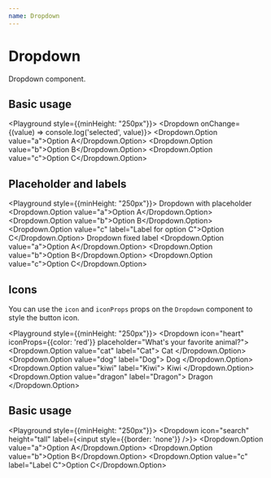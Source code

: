 ```yaml
---
name: Dropdown
---
```



# Dropdown

Dropdown component.

## Basic usage

<Playground style={{minHeight: "250px"}}>
  <Dropdown onChange={(value) => console.log('selected', value)}>
    <Dropdown.Option value="a">Option A</Dropdown.Option>
    <Dropdown.Option value="b">Option B</Dropdown.Option>
    <Dropdown.Option value="c">Option C</Dropdown.Option>
  </Dropdown>
</Playground>

## Placeholder and labels

<Playground style={{minHeight: "250px"}}>
  <View mb="10px">
    <Text>Dropdown with placeholder</Text>
    <Dropdown placeholder="Placeholder">
      <Dropdown.Option value="a">Option A</Dropdown.Option>
      <Dropdown.Option value="b">Option B</Dropdown.Option>
      <Dropdown.Option value="c" label="Label for option C">Option C</Dropdown.Option>
    </Dropdown>
  </View>
  <View mb="10px">
    <Text>Dropdown fixed label</Text>
    <Dropdown label="Fixed label">
      <Dropdown.Option value="a">Option A</Dropdown.Option>
      <Dropdown.Option value="b">Option B</Dropdown.Option>
      <Dropdown.Option value="c">Option C</Dropdown.Option>
    </Dropdown>
  </View>
</Playground>

## Icons

You can use the `icon` and `iconProps` props on the `Dropdown` component to style the button icon.

<Playground style={{minHeight: "250px"}}>
  <Dropdown icon="heart" iconProps={{color: 'red'}} placeholder="What's your favorite animal?">
    <Dropdown.Option value="cat" label="Cat">
      <Icon name="cat" color="dark" mr="15px" />
      <Text inline>Cat</Text>
    </Dropdown.Option>
    <Dropdown.Option value="dog" label="Dog">
      <Icon name="dog" color="dark" mr="15px" />
      <Text inline>Dog</Text>
    </Dropdown.Option>
    <Dropdown.Option value="kiwi" label="Kiwi">
      <Icon name="kiwi-bird" color="dark" mr="15px" />
      <Text inline>Kiwi</Text>
    </Dropdown.Option>
    <Dropdown.Option value="dragon" label="Dragon">
      <Icon name="dragon" color="dark" mr="15px" />
      <Text inline>Dragon</Text>
    </Dropdown.Option>
  </Dropdown>
</Playground>


## Basic usage

<Playground style={{minHeight: "250px"}}>
  <Dropdown
    icon="search"
    height="tall"
    label={<input style={{border: 'none'}} />}>
    <Dropdown.Option value="a">Option A</Dropdown.Option>
    <Dropdown.Option value="b">Option B</Dropdown.Option>
    <Dropdown.Option value="c" label="Label C">Option C</Dropdown.Option>
  </Dropdown>
</Playground>

